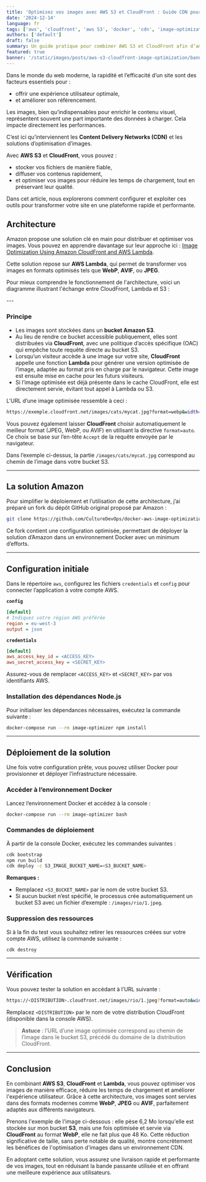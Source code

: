 ```yaml
---
title: 'Optimisez vos images avec AWS S3 et CloudFront : Guide CDN pour des sites ultra-rapides'
date: '2024-12-14'
language: fr
tags: ['aws', 'cloudfront', 'aws S3', 'docker', 'cdn', 'image-optimization', 'lambda']
authors: ['default']
draft: false
summary: Un guide pratique pour combiner AWS S3 et CloudFront afin d’améliorer la vitesse et l’efficacité de vos images en ligne
featured: true
banner: '/static/images/posts/aws-s3-cloudfront-image-optimization/banner-aws-s3-cloudfront-image-optimization-03.png'
---
```


<FancyBoxImage 
  src="/static/images/posts/aws-s3-cloudfront-image-optimization/aws-s3-cloudfront-image-optimization.png" 
  alt="Banner" 
  width={2912}
  height={1632}  
  priority
  loading="eager"  
/>

Dans le monde du web moderne, la rapidité et l’efficacité d’un site sont des facteurs essentiels pour :  
- offrir une expérience utilisateur optimale,  
- et améliorer son référencement.  

Les images, bien qu’indispensables pour enrichir le contenu visuel, représentent souvent une part importante des données à charger. Cela impacte directement les performances.  

C’est ici qu’interviennent les **Content Delivery Networks (CDN)** et les solutions d’optimisation d’images.  

Avec **AWS S3** et **CloudFront**, vous pouvez :  
- stocker vos fichiers de manière fiable,  
- diffuser vos contenus rapidement,  
- et optimiser vos images pour réduire les temps de chargement, tout en préservant leur qualité.  

Dans cet article, nous explorerons comment configurer et exploiter ces outils pour transformer votre site en une plateforme rapide et performante.  

## Architecture

Amazon propose une solution clé en main pour distribuer et optimiser vos images. Vous pouvez en apprendre davantage sur leur approche ici : [Image Optimization Using Amazon CloudFront and AWS Lambda](https://aws.amazon.com/fr/blogs/networking-and-content-delivery/image-optimization-using-amazon-cloudfront-and-aws-lambda/).

Cette solution repose sur **AWS Lambda**, qui permet de transformer vos images en formats optimisés tels que **WebP**, **AVIF**, ou **JPEG**.

Pour mieux comprendre le fonctionnement de l'architecture, voici un diagramme illustrant l'échange entre CloudFront, Lambda et S3 :

<FancyBoxImage src="/static/images/posts/aws-s3-cloudfront-image-optimization/aws-s3-cloudfront-image-optimization.drawio.png" alt="Diagramme AWS S3, Cloudfront, Lambda" width={824} height={793}/>
---

### Principe

- Les images sont stockées dans un **bucket Amazon S3**.  
- Au lieu de rendre ce bucket accessible publiquement, elles sont distribuées via **CloudFront**, avec une politique d’accès spécifique (OAC) qui empêche toute requête directe au bucket S3.  
- Lorsqu’un visiteur accède à une image sur votre site, **CloudFront** appelle une fonction **Lambda** pour générer une version optimisée de l’image, adaptée au format pris en charge par le navigateur. Cette image est ensuite mise en cache pour les futurs visiteurs.  
- Si l’image optimisée est déjà présente dans le cache CloudFront, elle est directement servie, évitant tout appel à Lambda ou S3.  

L’URL d’une image optimisée ressemble à ceci :  
```bash
https://exemple.cloudfront.net/images/cats/mycat.jpg?format=webp&width=200
```

Vous pouvez également laisser **CloudFront** choisir automatiquement le meilleur format (JPEG, WebP, ou AVIF) en utilisant la directive `format=auto`. Ce choix se base sur l’en-tête `Accept` de la requête envoyée par le navigateur.  

Dans l’exemple ci-dessus, la partie `/images/cats/mycat.jpg` correspond au chemin de l’image dans votre bucket S3.

---

## La solution Amazon

Pour simplifier le déploiement et l’utilisation de cette architecture, j’ai préparé un fork du dépôt GitHub original proposé par Amazon :  
```bash
git clone https://github.com/CultureDevOps/docker-aws-image-optimization.git
```

Ce fork contient une configuration optimisée, permettant de déployer la solution d’Amazon dans un environnement Docker avec un minimum d’efforts.  

---

## Configuration initiale

Dans le répertoire `aws`, configurez les fichiers `credentials` et `config` pour connecter l’application à votre compte AWS.  

**`config`**  
```ini
[default]
# Indiquez votre région AWS préférée
region = eu-west-3
output = json
```

**`credentials`**  
```ini
[default]
aws_access_key_id = <ACCESS_KEY>
aws_secret_access_key = <SECRET_KEY>
```

Assurez-vous de remplacer `<ACCESS_KEY>` et `<SECRET_KEY>` par vos identifiants AWS.  

### Installation des dépendances Node.js

Pour initialiser les dépendances nécessaires, exécutez la commande suivante :  
```bash
docker-compose run --rm image-optimizer npm install
```  

---

## Déploiement de la solution

Une fois votre configuration prête, vous pouvez utiliser Docker pour provisionner et déployer l’infrastructure nécessaire.  

### Accéder à l’environnement Docker  
Lancez l’environnement Docker et accédez à la console :  
```bash
docker-compose run --rm image-optimizer bash
```  

### Commandes de déploiement  
À partir de la console Docker, exécutez les commandes suivantes :  
```bash
cdk bootstrap
npm run build
cdk deploy -c S3_IMAGE_BUCKET_NAME=<S3_BUCKET_NAME>
```  

**Remarques :**  
- Remplacez `<S3_BUCKET_NAME>` par le nom de votre bucket S3.  
- Si aucun bucket n’est spécifié, le processus crée automatiquement un bucket S3 avec un fichier d’exemple : `/images/rio/1.jpeg`.  

### Suppression des ressources  
Si à la fin du test vous souhaitez retirer les ressources créées sur votre compte AWS, utilisez la commande suivante :  
```bash
cdk destroy
```  
---

## Vérification

Vous pouvez tester la solution en accédant à l’URL suivante :  
```bash
https://<DISTRIBUTION>.cloudfront.net/images/rio/1.jpeg?format=auto&width=300
```

Remplacez `<DISTRIBUTION>` par le nom de votre distribution CloudFront (disponible dans la console AWS).  

> **Astuce** : l’URL d’une image optimisée correspond au chemin de l’image dans le bucket S3, précédé du domaine de la distribution CloudFront.  

---
## Conclusion

En combinant **AWS S3**, **CloudFront** et **Lambda**, vous pouvez optimiser vos images de manière efficace, réduire les temps de chargement et améliorer l'expérience utilisateur. Grâce à cette architecture, vos images sont servies dans des formats modernes comme **WebP**, **JPEG** ou **AVIF**, parfaitement adaptés aux différents navigateurs.

Prenons l'exemple de l'image ci-dessous : elle pèse 6,2 Mo lorsqu'elle est stockée sur mon bucket **S3**, mais une fois optimisée et servie via **CloudFront** au format **WebP**, elle ne fait plus que 48 Ko. Cette réduction significative de taille, sans perte notable de qualité, montre concrètement les bénéfices de l'optimisation d'images dans un environnement CDN.

<FancyBoxImage 
  src="/static/images/posts/aws-s3-cloudfront-image-optimization/chat-pc.png?format=webp" 
  alt="Optimisation des images avec AWS" 
  width={2912}
  height={1632}
/>

En adoptant cette solution, vous assurez une livraison rapide et performante de vos images, tout en réduisant la bande passante utilisée et en offrant une meilleure expérience aux utilisateurs.
